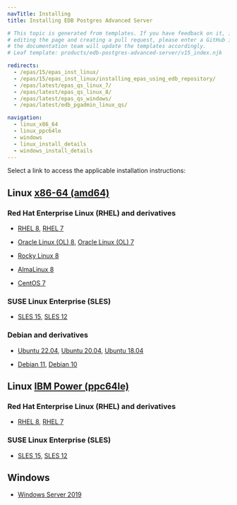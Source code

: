 ```yaml
---
navTitle: Installing
title: Installing EDB Postgres Advanced Server

# This topic is generated from templates. If you have feedback on it, instead of
# editing the page and creating a pull request, please enter a GitHub issue and
# the documentation team will update the templates accordingly.
# Leaf template: products/edb-postgres-advanced-server/v15_index.njk

redirects:
  - /epas/15/epas_inst_linux/
  - /epas/15/epas_inst_linux/installing_epas_using_edb_repository/
  - /epas/latest/epas_qs_linux_7/
  - /epas/latest/epas_qs_linux_8/
  - /epas/latest/epas_qs_windows/
  - /epas/latest/edb_pgadmin_linux_qs/

navigation:
  - linux_x86_64
  - linux_ppc64le
  - windows
  - linux_install_details
  - windows_install_details
---
```


Select a link to access the applicable installation instructions:

## Linux [x86-64 (amd64)](linux_x86_64)

### Red Hat Enterprise Linux (RHEL) and derivatives

- [RHEL 8](linux_x86_64/epas_rhel_8), [RHEL 7](linux_x86_64/epas_rhel_7)

- [Oracle Linux (OL) 8](linux_x86_64/epas_rhel_8), [Oracle Linux (OL) 7](linux_x86_64/epas_rhel_7)

- [Rocky Linux 8](linux_x86_64/epas_other_linux_8)

- [AlmaLinux 8](linux_x86_64/epas_other_linux_8)

- [CentOS 7](linux_x86_64/epas_centos_7)

### SUSE Linux Enterprise (SLES)

- [SLES 15](linux_x86_64/epas_sles_15), [SLES 12](linux_x86_64/epas_sles_12)

### Debian and derivatives

- [Ubuntu 22.04](linux_x86_64/epas_ubuntu_22), [Ubuntu 20.04](linux_x86_64/epas_ubuntu_20), [Ubuntu 18.04](linux_x86_64/epas_ubuntu_18)

- [Debian 11](linux_x86_64/epas_debian_11), [Debian 10](linux_x86_64/epas_debian_10)

## Linux [IBM Power (ppc64le)](linux_ppc64le)

### Red Hat Enterprise Linux (RHEL) and derivatives

- [RHEL 8](linux_ppc64le/epas_rhel_8), [RHEL 7](linux_ppc64le/epas_rhel_7)

### SUSE Linux Enterprise (SLES)

- [SLES 15](linux_ppc64le/epas_sles_15), [SLES 12](linux_ppc64le/epas_sles_12)

## Windows

- [Windows Server 2019](windows)
